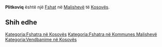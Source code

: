 {{Fshat në Kosovës
 | Emri                = Plitkoviq
| sqi_N_name = Plitkoviq
| sqi_N_FULL_NAME_RO = Plitkoviq
| sqi_N_FULL_NAME_ND_RO = Plitkoviq
| sqi_N_SORT_NAME_RG = PLITKOVIQ
| sqi_N_FULL_NAME_RG = Plitkoviq
| sqi_N_FULL_NAME_ND_RG = Plitkoviq
| sqi_V_name = Plidkoviçi
| sqi_V_FULL_NAME_RO = Plidkoviçi
| sqi_V_FULL_NAME_ND_RO = Plidkovici
| sqi_V_SORT_NAME_RG = PLIDKOVICI
| sqi_V_FULL_NAME_RG = Plidkoviçi
| sqi_V_FULL_NAME_ND_RG = Plidkovici
| srp_N_name = Plitković
| srp_N_FULL_NAME_RO = Plitković
| srp_N_FULL_NAME_ND_RO = Plitkovic
| srp_N_SORT_NAME_RG = PLITKOVIC
| srp_N_FULL_NAME_RG = Plitković
| srp_N_FULL_NAME_ND_RG = Plitkovic
| srp_NS_name = Плитковић
| srp_NS_FULL_NAME_RO = Плитковић
| srp_NS_FULL_NAME_ND_RO = Плитковић
| srp_NS_SORT_NAME_RG = ПЛИТКОВИЋ
| srp_NS_FULL_NAME_RG = Плитковић
| srp_NS_FULL_NAME_ND_RG = Плитковић

 | Emri (Rasa dhanore) = 
 | Figura              = 
 | Shteti              = Kosovo
 | Komuna              = Malishevë
 | Kodi postar         = 
 | Sipërfaqja          = 

 | Popullsia           = 

 | Regj. i popullsisë  = 
 | Dend. e popullsisë  = 
 | Faqja zyrtare       = 
 <!--- Koordinatat ----> 
 | Gjerësia            = 42.494722
 | Gjatësia            = 21.286667
 | Lartësia            = 
}}
'''Plitkoviq''' është një [[Fshat]] në [[Malishevë]] të [[Kosovës]].

<!-- == Gjeografia == -->
<!-- == Historia == -->
<!-- == Demografia == -->
== Shih edhe ==
{{Komuna Malishevë}}
{{Kosovo-Administrata-Cung}}

[[Kategoria:Fshatra në Kosovës]]
[[Kategoria:Fshatra në Kommunes Malishevë]]
[[Kategoria:Vendbanime në Kosovës]]